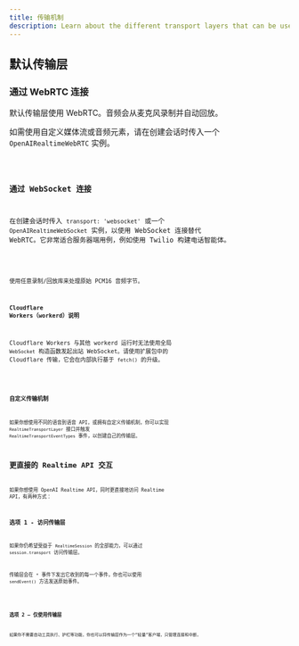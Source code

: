 ```yaml
---
title: 传输机制
description: Learn about the different transport layers that can be used with Realtime Agents.
---
```




## 默认传输层

### 通过 WebRTC 连接

默认传输层使用 WebRTC。音频会从麦克风录制并自动回放。

如需使用自定义媒体流或音频元素，请在创建会话时传入一个 `OpenAIRealtimeWebRTC` 实例。

<Code lang="typescript" code={customWebRTCTransportExample} />

### 通过 WebSocket 连接

在创建会话时传入 `transport: 'websocket'` 或一个 `OpenAIRealtimeWebSocket` 实例，以使用 WebSocket 连接替代 WebRTC。它非常适合服务器端用例，例如使用 Twilio 构建电话智能体。

<Code lang="typescript" code={websocketSessionExample} />

使用任意录制/回放库来处理原始 PCM16 音频字节。

#### Cloudflare Workers（workerd）说明

Cloudflare Workers 与其他 workerd 运行时无法使用全局 `WebSocket` 构造函数发起出站 WebSocket。请使用扩展包中的 Cloudflare 传输，它会在内部执行基于 `fetch()` 的升级。

<Code lang="typescript" code={cloudflareTransportExample} />

### 自定义传输机制

如果你想使用不同的语音到语音 API，或拥有自定义传输机制，你可以实现 `RealtimeTransportLayer` 接口并触发 `RealtimeTransportEventTypes` 事件，以创建自己的传输层。

## 更直接的 Realtime API 交互

如果你想使用 OpenAI Realtime API，同时更直接地访问 Realtime API，有两种方式：

### 选项 1 - 访问传输层

如果你仍希望受益于 `RealtimeSession` 的全部能力，可以通过 `session.transport` 访问传输层。

传输层会在 `*` 事件下发出它收到的每一个事件，你也可以使用 `sendEvent()` 方法发送原始事件。

<Code lang="typescript" code={transportEventsExample} />

### 选项 2 — 仅使用传输层

如果你不需要自动工具执行、护栏等功能，你也可以将传输层作为一个“轻量”客户端，只管理连接和中断。

<Code lang="typescript" code={thinClientExample} />
